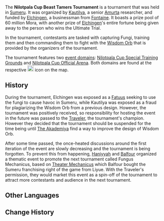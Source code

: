 {{Terminology Infobox
|type         = Lore
|region       = Sumeru
}}
The '''Nilotpala Cup Beast Tamers Tournament''' is a tournament that was held in [[Sumeru]]. It was organized by [[Kautilya]], a senior [[Amurta]] researcher, and funded by [[Elchingen]], a businessman from [[Fontaine]]. It boasts a prize pool of 60 million Mora, with another prize of [[Elchingen]]'s entire fortune being given away to the person who wins the Ultimate Trial.

In the tournament, contestants are tasked with capturing Fungi, training them and then commanding them to fight with the [[Wisdom Orb]] that is provided by the organizers of the tournament.

The tournament features two [[Event Domain|event domains]]: [[Fabulous Fungus Frenzy/Special Training|Nilotpala Cup Special Training Grounds]] and [[Fabulous Fungus Frenzy/Championship Progress|Nilotpala Cup Official Arena]]. Both domains are found at the respective [[File:Icon Peculiar Wonderland.svg|20px]] icon on the map.

==History==
During the tournament, Elchingen was exposed as a [[Fatuus]] seeking to use the fungi to cause havoc in Sumeru, while Kautilya was exposed as a fraud for plagiarizing the Wisdom Orb from a previous design. However, the tournament was positively received, so responsibility for hosting the event in the future was passed to the [[Traveler]], the tournament's champion. However they decided that the tournament should be suspended for the time being until [[The Akademiya]] find a way to improve the design of Wisdom Orb.

After some time passed, the once-heated discussions around the first iteration of the event are slowly decreasing and the tournament is being forgotten. To prevent this from happening, [[Haniyyah]] and [[Balfour]] organized a thematic event to promote the next tournament called Fungus Mechanicus, based on [[Theater Mechanicus]] which Balfour bought the Sumeru franchising right of the game from Liyue. With the Traveler's permission, they would market this event as a spin-off of the tournament to attract more contestants and audience in the next tournament.

==Other Languages==
{{Other Languages
|en      = Nilotpala Cup Beast Tamers Tournament
|zhs     = 「月莲杯」驯兽师大赛
|zhs_rm  = "Yuèlián-bēi" Xùnshòu-shī Dàsài
|zht     = 「月蓮盃」馴獸師大賽
|zht_rm  = "Yuèlián-bēi" Xùnshòu-shī Dàsài
|zh_tl   = "{{lex|Nilotpala Lotus|zh}} Cup" Tamer Tournament
|ja      = 「サウマラタ蓮杯」テイマー大会
|ja_rm   = "Saumarata Hasu Hai" Teimaa Taikai
|ja_tl   = "{{lex|Nilotpala Lotus|ja}} Cup" Tamer Tournament
|ko      = 「달 연꽃컵」 훈련사 대회
|ko_rm   = "Dal Yeonkkotkeop" Hunryeonsa Daehoe
|ko_tl   = "Moon Lotus Cup" Trainer Tournament
|es      = Torneo Loto Nilotpala de Doma de Bestias
|es_tl   = Nilotpala Lotus Tournament of Beast Taming
|fr      = Tournoi de dompteur de la Coupe des nilotpalotus
|fr_tl   = Nilotpalotus Cup Tamer Tournament
|ru      = Турнир укротителей «Кубок лотоса нилотпала»
|ru_tl   = Tamers Tournament "Nilotpala Lotus Cup"
|th      = การแข่งขันเทรนเนอร์ "Nilotpala Cup"
|th_rm   = 
|th_tl   = 
|vi      = Giải Đấu Luyện Thú Cúp Nilotpala
|vi_tl   = 
|de      = „Nilotpala-Lotos-Zähmermeisterschaft“
|de_tl   = "Nilotpala Lotus Tamer Championship"
|id      = Turnamen Piala Nilotpala untuk Pawang Penjinak
|id_tl   = Nilotpala Cup Tournament for Tamers
|pt      = Torneio da Copa Nilotpala de Domadores de Feras
|pt_tl   = 
|tr      = Nilotpala Kupası Canavar Terbiyecileri Turnuvası
|tr_tl   = 
|it      = Torneo Coppa Nilotpala dei Domatori di bestie
|it_tl   = 
}}

==Change History==
{{Change History|introduced=3.2}}
